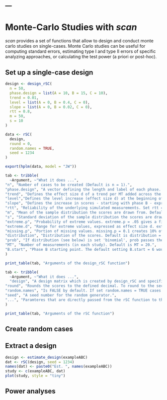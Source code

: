 ---
---


# Monte-Carlo Studies with *scan*

*scan* provides a set of functions that allow to design and conduct monte carlo studies on single-cases. Monte Carlo studies can be useful for computing standard errors, estimating type I and type II errors of specific analyzing approaches, or calculating the test power (a priori or post-hoc).

## Set up a single-case design

```r

design <- design_rSC(
  n = 50, 
  phase.design = list(A = 10, B = 15, C = 10),
  trend = 0.01, 
  level = list(A = 0, B = 0.4, C = 0), 
  slope = list(A = 0, B = 0.02, C = 0),
  rtt = 0.8, 
  m = 50, 
  s = 10
)

data <- rSC(
  design,
  round = 0,
  random.names = TRUE,
  seed = 1234
)

export(hplm(data, model = "JW"))

```

```r
tab <- tribble(
  ~Argument, ~"What it does ...",
"n", "Number of cases to be created (Default is n = 1).",
"phase.design", "A vector defining the length and label of each phase. E.g., phase.length = c(A1 = 10, B1 = 10, A2 = 10, B2 = 10).",
"trend", "Defines the effect size d of a trend per MT added across the whole data-set. To assign different trends to several single-cases, use a vector of values (e.g. trend = c(.1, .3, .5)). If the number of cases exceeds the length of the vector, values are repeated. While using a binomial or poisson distribution, d.trend indicates an increase in points / counts per MT.",
"level","Defines the level increase (effect size d) at the beginning of phase B. To assign different level effects to several single-cases, use a vector of values (e.g. level = c(.2, .4, .6)). If the number of cases exceeds the length of the vector, values are repeated. While using a binomial or poisson distribution, d.level indicates an increase in points / counts with the onset of the B-phase.",
"slope", "Defines the increase in scores - starting with phase B - expressed as effect size d per measurement time. slope = .1 generates an incremental increase of 0.1 standard deviations per MT for all phase B measurements. To assign different slope effects to several single-cases, use a vector of values (e.g. slope = c(.1, .2, .3)). If the number of cases exceeds the length of the vector, values are repeated. While using a binomial or poisson distribution, d.slope indicates an increase in points / counts per MT.",
"rtt", "Reliability of the underlying simulated measurements. Set rtt = .8 by default. To assign different reliabilities to several single-cases, use a vector of values (e.g. rtt = c(.6, .7, .8)). If the number of cases exceeds the length of the vector, values are repeated. rtt has no effect when you're using binomial or poisson distributed scores.",
"m", "Mean of the sample distribution the scores are drawn from. Default is m = 50. To assign different means to several single-cases, use a vector of values (e.g. m = c(50, 42, 56)). If the number of cases exceeds the length of the vector, values are repeated.",
"s", "Standard deviation of the sample distribution the scores are drawn from. Set to s = 10 by default. To assign different variances to several single-cases, use a vector of values (e.g. s = c(5, 10, 15)). If the number of cases exceeds the length of the vector, values are repeated.",
"extreme.p", "Probability of extreme values. extreme.p = .05 gives a five percent probability of an extreme value. A vector of values assigns different probabilities to multiple cases. If the number of cases exceeds the length of the vector, values are repeated.",
"extreme.d", "Range for extreme values, expressed as effect size d. extreme.d = c(-7,-6) uses extreme values within a range of -7 and -6 standard deviations. In case of a binomial or poisson distribution, extreme.d indicates points / counts. Caution: the first value must be smaller than the second, otherwise the procedure will fail.",
"missing.p", "Portion of missing values. missing.p = 0.1 creates 10% of all values as missing). A vector of values assigns different probabilities to multiple cases. If the number of cases exceeds the length of the vector, values are repeated.",
"distribution", "Distribution of the scores. Default is distribution = 'normal'. Possible values are 'normal', 'binomial', and 'poisson'. If set to 'normal', the sample of scores will be normally distributed with the parameters m and s as mean and standard deviation of the sample, including a measurement error defined by rtt. If set to 'binomial', data are drawn from a binomial distribution with the expectation value m. This setting is useful for generating criterial data like correct answers in a test. If set to 'poisson', data are drawn from a poisson distribution, which is very common for count-data like behavioral observations. There's no measurement error is included. m defines the expectation value of the poisson distribution, lambda.",
"prob", "If distribution (see below) is set 'binomial', prob passes the probability of occurrence.",
"MT", "Number of measurements (in each study). Default is MT = 20.",
"B.start", "Phase B starting point. The default setting B.start = 6 would assign the first five scores (of each case) to phase A, and all following scores to phase B. To assign different starting points for a set of multiple single-cases, use a vector of starting values (e.g. B.start = c(6, 7, 8)). If the number of cases exceeds the length of the vector, values will be repeated."
)

print_table(tab, "Arguments of the design_rSC function")

```


```r
tab <- tribble(
  ~Argument, ~"What it does ...",
  "design",	"A design matrix which is created by design_rSC and specifies all paramters.",
"round", "Rounds the scores to the defined decimal. To round to the second decimal, set round = 2.",
"random.names", "Is FALSE by default. If set random.names = TRUE cases are assigned random first names. If set 'male' or 'female' only male or female names are chosen. The names are drawn from the 2,000 most popular names for newborns in 2012 in the U.S. (1,000 male and 1,000 female names).",
"seed", "A seed number for the random generator.",
"...", "Paramteres that are directly passed from the rSC function to the design_rSC function for a more concise coding.",
)

print_table(tab, "Arguments of the rSC function")

```

## Create random cases

## Extract a design

```r
design <- estimate_design(exampleABC)
dat <- rSC(design, seed = 1234)
names(dat) <- paste0("Est. ", names(exampleABC))
study <- c(exampleABC, dat)
plot(study, style = "tiny")
```


## Power analyses
